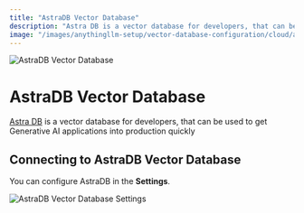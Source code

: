 ```yaml
---
title: "AstraDB Vector Database"
description: "Astra DB is a vector database for developers, that can be used to get Generative AI applications into production quickly."
image: "/images/anythingllm-setup/vector-database-configuration/cloud/astradb/thumbnail.png"
---
```



<Image
  src="/images/anythingllm-setup/vector-database-configuration/cloud/astradb/thumbnail.png" 
  height={1080} 
  width={1920} 
  quality={100}
  alt="AstraDB Vector Database"
/>

# AstraDB Vector Database

[Astra DB](https://www.datastax.com/products/datastax-astra) is a vector database for developers, that can be used to get Generative AI applications into production quickly


## Connecting to AstraDB Vector Database

You can configure AstraDB in the **Settings**.

<Image
  src="/images/anythingllm-setup/vector-database-configuration/cloud/astradb/astradb-vectordb.png" 
  height={1080} 
  width={1920} 
  quality={100}
  alt="AstraDB Vector Database Settings"
/>